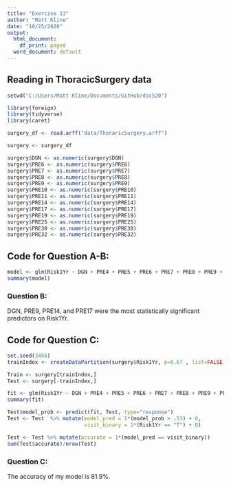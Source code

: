 ```yaml
---
title: "Exercise 13"
author: "Matt Kline"
date: "10/25/2020"
output:
  html_document:
    df_print: paged
  word_document: default
---
```


## Reading in ThoracicSurgery data
```r
setwd("C:/Users/Matt Kline/Documents/GitHub/dsc520")

library(foreign)
library(tidyverse)
library(caret)

surgery_df <- read.arff("data/ThoraricSurgery.arff")

surgery <- surgery_df

surgery$DGN <- as.numeric(surgery$DGN)
surgery$PRE6 <- as.numeric(surgery$PRE6)
surgery$PRE7 <- as.numeric(surgery$PRE7)
surgery$PRE8 <- as.numeric(surgery$PRE8)
surgery$PRE9 <- as.numeric(surgery$PRE9)
surgery$PRE10 <- as.numeric(surgery$PRE10)
surgery$PRE11 <- as.numeric(surgery$PRE11)
surgery$PRE14 <- as.numeric(surgery$PRE14)
surgery$PRE17 <- as.numeric(surgery$PRE17)
surgery$PRE19 <- as.numeric(surgery$PRE19)
surgery$PRE25 <- as.numeric(surgery$PRE25)
surgery$PRE30 <- as.numeric(surgery$PRE30)
surgery$PRE32 <- as.numeric(surgery$PRE32)
```


## Code for Question A-B:
```r
model <- glm(Risk1Yr ~ DGN + PRE4 + PRE5 + PRE6 + PRE7 + PRE8 + PRE9 + PRE10 + PRE11 + PRE14 +PRE17 + PRE19 + PRE25 + PRE30 + PRE32 + AGE, data=surgery , family=binomial())
summary(model)

```

### Question B:
DGN, PRE9, PRE14, and PRE17 were the most statistically significant predictors on Risk1Yr.

## Code for Question C:
```r
set.seed(3456)
trainIndex <- createDataPartition(surgery$Risk1Yr, p=0.67 , list=FALSE, times=1)

Train <- surgery[trainIndex,]
Test <- surgery[-trainIndex,]

fit <- glm(Risk1Yr ~ DGN + PRE4 + PRE5 + PRE6 + PRE7 + PRE8 + PRE9 + PRE10 + PRE11 + PRE14 +PRE17 + PRE19 + PRE25 + PRE30 + PRE32 + AGE, data=Train , family=binomial())
summary(fit)

Test$model_prob <- predict(fit, Test, type="response")
Test <- Test  %>% mutate(model_pred = 1*(model_prob > .53) + 0,
                         visit_binary = 1*(Risk1Yr == "T") + 0)

Test <- Test %>% mutate(accurate = 1*(model_pred == visit_binary))
sum(Test$accurate)/nrow(Test)

```

### Question C:
The accuracy of my model is 81.9%.


